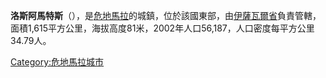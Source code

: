 '''洛斯阿馬特斯'''（{{lang-es|Los Amates}}），是[[危地馬拉|危地馬拉]]的城鎮，位於該國東部，由[[伊薩瓦爾省|伊薩瓦爾省]]負責管轄，面積1,615平方公里，海拔高度81米，2002年人口56,187，人口密度每平方公里34.79人。

{{coord|15.2667|N|89.1|W|source:kolossus-dewiki|display=title}}

{{Guatemala-geo-stub}}
[[Category:危地馬拉城市|Category:危地馬拉城市]]